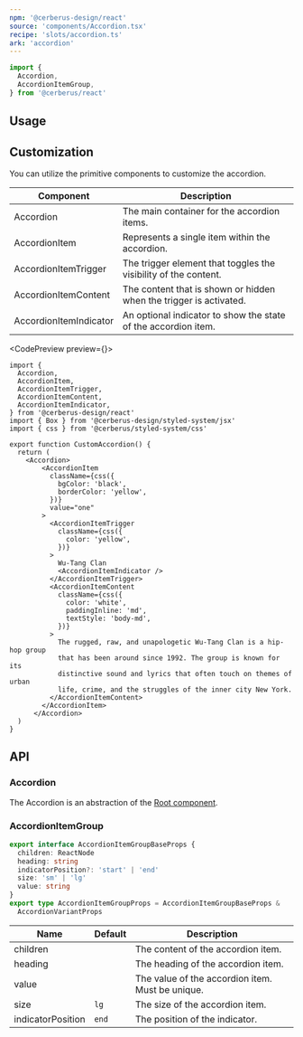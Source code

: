 ```yaml
---
npm: '@cerberus-design/react'
source: 'components/Accordion.tsx'
recipe: 'slots/accordion.ts'
ark: 'accordion'
---
```



```ts
import {
  Accordion,
  AccordionItemGroup,
} from '@cerberus/react'
```

## Usage

<LivePlaygroundWithCode />

## Customization

You can utilize the primitive components to customize the accordion.

| Component               | Description |
| ----------------------- | ----------- |
| Accordion               | The main container for the accordion items. |
| AccordionItem           | Represents a single item within the accordion. |
| AccordionItemTrigger    | The trigger element that toggles the visibility of the content. |
| AccordionItemContent    | The content that is shown or hidden when the trigger is activated. |
| AccordionItemIndicator  | An optional indicator to show the state of the accordion item. |

<CodePreview preview={<CustomPreview />}>
```tsx title="button.tsx"
import {
  Accordion,
  AccordionItem,
  AccordionItemTrigger,
  AccordionItemContent,
  AccordionItemIndicator,
} from '@cerberus-design/react'
import { Box } from '@cerberus-design/styled-system/jsx'
import { css } from '@cerberus/styled-system/css'

export function CustomAccordion() {
  return (
    <Accordion>
        <AccordionItem
          className={css({
            bgColor: 'black',
            borderColor: 'yellow',
          })}
          value="one"
        >
          <AccordionItemTrigger
            className={css({
              color: 'yellow',
            })}
          >
            Wu-Tang Clan
            <AccordionItemIndicator />
          </AccordionItemTrigger>
          <AccordionItemContent
            className={css({
              color: 'white',
              paddingInline: 'md',
              textStyle: 'body-md',
            })}
          >
            The rugged, raw, and unapologetic Wu-Tang Clan is a hip-hop group
            that has been around since 1992. The group is known for its
            distinctive sound and lyrics that often touch on themes of urban
            life, crime, and the struggles of the inner city New York.
          </AccordionItemContent>
        </AccordionItem>
      </Accordion>
  )
}
```
</CodePreview>

## API

### Accordion

The Accordion is an abstraction of the [Root component](https://ark-ui.com/react/docs/components/accordion#api-reference).

### AccordionItemGroup

```ts showLineNumbers=false
export interface AccordionItemGroupBaseProps {
  children: ReactNode
  heading: string
  indicatorPosition?: 'start' | 'end'
  size: 'sm' | 'lg'
  value: string
}
export type AccordionItemGroupProps = AccordionItemGroupBaseProps &
  AccordionVariantProps
```

| Name     | Default    |       Description                                   |
| -------- | ------- | ------------------------------------------------------ |
| children |         | The content of the accordion item.                  |
| heading  |         | The heading of the accordion item.                    |
| value    |         | The value of the accordion item. Must be unique.                      |
| size     | `lg`    | The size of the accordion item.                       |
| indicatorPosition | `end` | The position of the indicator.           |